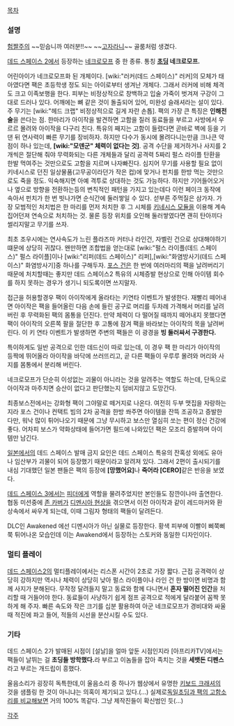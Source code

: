 [[목차]]

=== 설명 ===
[http://images1.wikia.nocookie.net/__cb20110209204015/deadspace/images/a/a7/Pack_DS2.jpg 험짤주의]
~~믿숩니까 여러분!!~~
~~[[고자라니]]~~
골룸처럼 생겼다.

[[데드 스페이스 2]]에서 등장하는 [[네크로모프]] 중 한 종류.
통칭 '''[[초딩]] 네크로모프.'''

어린아이가 네크로모프화 된 개체이다. [wiki:"러커(데드 스페이스)" 러커]의 모체가 태아였다면 팩은 초등학생 정도 되는 아이로부터 생겨난 개체다. 그래서 러커에 비해 체격도 크고 이족보행을 한다. 피부는 비정상적으로 창백하고 입술 가죽이 벗겨져 구강이 그대로 드러나 있다. 어깨에는 뼈 같은 것이 돌출되어 있어, 미완성 슬래셔라는 설이 있다. 주 무기는 [wiki:"헤드 크랩" 비정상적으로 길게 자란 손톱].
팩의 가장 큰 특징은 '''인해전술'''을 쓴다는 점. 한마리가 아이작을 발견하면 고함을 질러 동료들을 부르고 사방에서 우르르 몰려와 아이작을 다구리 친다. 특유의 째지는 고함이 들렸다면 곧바로 벽에 등을 기댄 뒤 연사력이 빠른 무기를 장비하자.
하지만 다수가 동시에 몰려다니는만큼 크나큰 약점이 하나 있는데, '''[wiki:"모덴군" 체력이 없다는 것]'''. 공격 수단을 제거하거나 사지를 2개씩은 절단해 줘야 무력화되는 다른 개체들과 달리 공격력 5짜리 펄스 라이플 탄환을 한발 먹여주는 것만으로도 고함을 지르며 나자빠진다. 심지어 무기를 사용할 필요 없이 키네시스로 던진 일상물품(고무공이라던가 작은 컵)에 맞거나 펀치를 한방 먹는 것만으로도 죽을 정도. 익숙해지면 아예 격투로 상대하는 것도 가능하다. 하지만 기어들어오거나 옆으로 방향을 전환하는등의 변칙적인 패턴을 가지고 있는데다 이런 페이크 동작에 속아서 펀치가 한 번 빗나가면 순식간에 둘러쌓일 수 있다. 섣부른 주먹질은 삼가자.
가장 모범적인 처치법은 한 마리를 먼저 처치한 후 그 시체를 [[키네시스 모듈]]을 이용해 계속 집어던져 연속으로 처치하는 것. 물론 등장 위치를 오인해 둘러쌓였다면 괜히 탄아끼다 썰리지말고 무기를 쓰자.

최초 조우시에는 연사속도가 느린 플라즈마 커터나 라인건, 자벨린 건으로 상대해야하기 떄문에 상당히 귀찮다.
왠만하면 조합법을 얻는대로 [wiki:"펄스 라이플(데드 스페이스)" 펄스 라이플]이나 [wiki:"리퍼(데드 스페이스)" 리퍼],[wiki:"화염방사기(데드 스페이스)" 화염방사기]중 하나를 구해두자. [[포스 건]]은 한 번에 여러마리의 팩을 날려버리기 때문에 처치할때는 좋지만 데드 스페이스2 특유의 시체증발 현상으로 인해 아이템 회수를 하지 못하는 경우가 생기니 되도록이면 쓰지말자.

접근을 허용할경우 팩이 아이작에게 올라타는 키연타 이벤트가 발생한다. 
재빨리 떼어내면 아이작은 팩을 들어올린 다음 손에 들린 공구로 머리를 두차례 가격해서 머리를 날려버린 후 무력화된 팩의 몸통을 던진다.
만약 체력이 다 떨어질 때까지 떼어내지 못했다면 팩이 아이작의 오른쪽 팔을 절단한 후 고통에 잠겨 팩을 바라보는 아이작의 목을 날려버린다.
이 키 연타 이벤트가 발생하면 주변의 팩들은 이 광경을 '''빙 둘러싸서 구경한다.'''

특이하게도 일반 공격으로 인한 데드신이 따로 있는데, 이 경우 팩 한 마리가 아이작의 등짝에 뛰어올라 아이작을 바닥에 쓰러뜨리고, 곧 다른 팩들이 우루루 몰려와 머리와 사지를 몸통에서 분리해 버린다.

네크로모프가 단순히 이성없는 괴물이 아니라는 것을 알려주는 역할도 하는데, 단독으로 아이작과 마주치면 승산이 없다고 판단했는지 덤비지않고 도망간다.

최종보스전에서는 강화형 팩이 그야말로 떼거지로 나온다. 여전히 두부 맷집을 자랑하는지라 포스 건이나 컨택트 빔의 2차 공격을 한방 쏴주면 아이템을 잔뜩 조공하고 증발한다만, 워낙 많이 튀어나오기 때문에 그냥 무시하고 보스만 열심히 쏘는 편이 정신 건강에 좋다. 어차피 보스가 약화상태에 들어가면 필드에 나와있던 팩은 모조리 증발하며 아이템만 남긴다.

[[일본]]에서의 데드 스페이스 발매 금지 요인은 데드 스페이스 특유의 잔혹성 외에도 유아나 임산부가 괴물이 되어 등장했기 때문이라고 알려져 있다. 그래서 2편이 출시되기를 내심 기대했던 일본 팬들은 팩의 등장에 '''[망했어요]'''나 '''죽어라 [CERO]'''같은 반응을 보였다.

[[데드 스페이스 3]]에서는 [[피더]]에게 역할을 물려주었지만 본인들도 잠깐이나마 출연한다. 협동 미션중에 [[존 카버]]가 [[디멘시아 현상]]을 겪으면서 이전 아이작과 같이 레드마커와 환상속에서 싸우게 되는데, 이때 그림자 형태의 팩들이 달려든다. 

DLC인 Awakened 에선 디멘시아가 아닌 실물로 등장한다. 황색 피부에 이빨이 삐쭉삐쭉 튀어나온 모습인데 이는 Awakend에서 등장하는 스토커와 동일한 디자인이다.

=== 멀티 플레이 ===
[[데드 스페이스2]]의 멀티플레이에서는 리스폰 시간이 2초로 가장 짧다. 근접 공격력이 상당히 강하지만 역시나 체력이 상당히 낮아 펄스 라이플이나 라인 건 한 방이면 비명과 함께 사지가 분해된다. 무작정 달려들지 말고 동료와 함께 다니면서 '''혼자 떨어진 인간'''을 처리할 때 거들어야 한다. 동료들이 사냥하기 쉽게 점프 공격으로 적에게 달라붙어 꼼짝 못하게 해 주자.
빠른 속도와 작은 크기를 십분 활용하여 아군 네크로모프가 경비대와 싸울 때 적진에 파고 들어, 적들의 시선을 분산시킬 수도 있다.

=== 기타 ===
데드 스페이스 2가 발매된 시점이 [설날]을 얼마 앞둔 시점인지라 [아프리카TV]에서는 팩들이 날뛰는 걸 '''초딩들 방학했다.'''라 부르고 이놈들을 잡아 족치는 것을 '''세뱃돈 디펜스'''라고 부르는 개드립이 흥했다.

울음소리가 굉장히 독특한데,이 울음소리 중 하나가 웹상에서 유명한 [[키보드 크래셔]]의 것을 샘플링 한 것이 아니냐는 의혹이 제기되고 있다.(…) 실제로[http://www.youtube.com/watch?v=CWeseWLsrUQ 독일초딩과 팩의 고함소리를 비교해보면] 거의 100% 똑같다. 그냥 제작진들이 확신범인 듯(…)

[[각주]]
